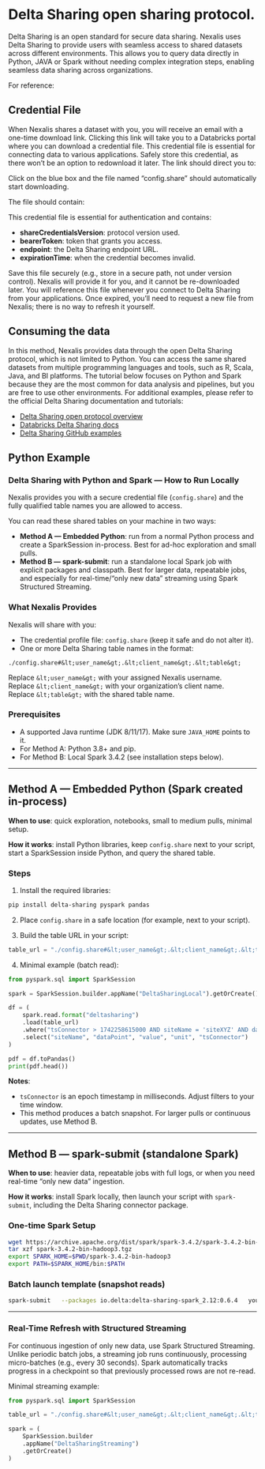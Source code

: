 # Delta Sharing open sharing protocol.

Delta Sharing is an open standard for secure data sharing. Nexalis uses Delta Sharing to provide users with seamless access to shared datasets across different environments. This allows you to query data directly in Python, JAVA or Spark without needing complex integration steps, enabling seamless data sharing across organizations.

For reference:

## Credential File

When Nexalis shares a dataset with you, you will receive an email with a one-time download link. Clicking this link will take you to a Databricks portal where you can download a credential file. This credential file is essential for connecting data to various applications. Safely store this credential, as there won’t be an option to redownload it later. The link should direct you to:

Click on the blue box and the file named “config.share” should automatically start downloading. 

The file should contain:

This credential file is essential for authentication and contains:

- **shareCredentialsVersion**: protocol version used.
- **bearerToken**: token that grants you access.
- **endpoint**: the Delta Sharing endpoint URL.
- **expirationTime**: when the credential becomes invalid.

Save this file securely (e.g., store in a secure path, not under version control). Nexalis will provide it for you, and it cannot be re-downloaded later. You will reference this file whenever you connect to Delta Sharing from your applications. Once expired, you’ll need to request a new file from Nexalis; there is no way to refresh it yourself.

## Consuming the data

In this method, Nexalis provides data through the open Delta Sharing protocol, which is not limited to Python. You can access the same shared datasets from multiple programming languages and tools, such as R, Scala, Java, and BI platforms. The tutorial below focuses on Python and Spark because they are the most common for data analysis and pipelines, but you are free to use other environments. For additional examples, please refer to the official Delta Sharing documentation and tutorials:

- [Delta Sharing open protocol overview](https://databricks.com/delta-sharing)
- [Databricks Delta Sharing docs](https://docs.databricks.com/delta-sharing/)
- [Delta Sharing GitHub examples](https://github.com/delta-io/delta-sharing)

## Python Example

### Delta Sharing with Python and Spark — How to Run Locally

Nexalis provides you with a secure credential file (`config.share`) and the fully qualified table names you are allowed to access.

You can read these shared tables on your machine in two ways:

- **Method A — Embedded Python**: run from a normal Python process and create a SparkSession in-process. Best for ad-hoc exploration and small pulls.
- **Method B — spark-submit**: run a standalone local Spark job with explicit packages and classpath. Best for larger data, repeatable jobs, and especially for real-time/“only new data” streaming using Spark Structured Streaming.

### What Nexalis Provides

Nexalis will share with you:

- The credential profile file: `config.share` (keep it safe and do not alter it).
- One or more Delta Sharing table names in the format:

```text
./config.share#&lt;user_name&gt;.&lt;client_name&gt;.&lt;table&gt;
```

Replace `&lt;user_name&gt;` with your assigned Nexalis username.  
Replace `&lt;client_name&gt;` with your organization’s client name.  
Replace `&lt;table&gt;` with the shared table name.

### Prerequisites

- A supported Java runtime (JDK 8/11/17). Make sure `JAVA_HOME` points to it.
- For Method A: Python 3.8+ and pip.
- For Method B: Local Spark 3.4.2 (see installation steps below).

---

## Method A — Embedded Python (Spark created in-process)

**When to use**: quick exploration, notebooks, small to medium pulls, minimal setup.

**How it works**: install Python libraries, keep `config.share` next to your script, start a SparkSession inside Python, and query the shared table.

### Steps

1. Install the required libraries:

```bash
pip install delta-sharing pyspark pandas
```

2. Place `config.share` in a safe location (for example, next to your script).

3. Build the table URL in your script:

```python
table_url = "./config.share#&lt;user_name&gt;.&lt;client_name&gt;.&lt;table&gt;"
```

4. Minimal example (batch read):

```python
from pyspark.sql import SparkSession

spark = SparkSession.builder.appName("DeltaSharingLocal").getOrCreate()

df = (
    spark.read.format("deltasharing")
    .load(table_url)
    .where("tsConnector > 1742258615000 AND siteName = 'siteXYZ' AND dataPoint = 'ACTIVE_POWER'")
    .select("siteName", "dataPoint", "value", "unit", "tsConnector")
)

pdf = df.toPandas()
print(pdf.head())
```

**Notes**:

- `tsConnector` is an epoch timestamp in milliseconds. Adjust filters to your time window.
- This method produces a batch snapshot. For larger pulls or continuous updates, use Method B.

---

## Method B — spark-submit (standalone Spark)

**When to use**: heavier data, repeatable jobs with full logs, or when you need real-time “only new data” ingestion.

**How it works**: install Spark locally, then launch your script with `spark-submit`, including the Delta Sharing connector package.

### One-time Spark Setup

```bash
wget https://archive.apache.org/dist/spark/spark-3.4.2/spark-3.4.2-bin-hadoop3.tgz
tar xzf spark-3.4.2-bin-hadoop3.tgz
export SPARK_HOME=$PWD/spark-3.4.2-bin-hadoop3
export PATH=$SPARK_HOME/bin:$PATH
```

### Batch launch template (snapshot reads)

```bash
spark-submit   --packages io.delta:delta-sharing-spark_2.12:0.6.4   your_script.py   --delta_table_path './config.share#&lt;user_name&gt;.&lt;client_name&gt;.&lt;table&gt;'
```

---

### Real-Time Refresh with Structured Streaming

For continuous ingestion of only new data, use Spark Structured Streaming. Unlike periodic batch jobs, a streaming job runs continuously, processing micro-batches (e.g., every 30 seconds). Spark automatically tracks progress in a checkpoint so that previously processed rows are not re-read.

Minimal streaming example:

```python
from pyspark.sql import SparkSession

table_url = "./config.share#&lt;user_name&gt;.&lt;client_name&gt;.&lt;table&gt;"

spark = (
    SparkSession.builder
    .appName("DeltaSharingStreaming")
    .getOrCreate()
)
```
